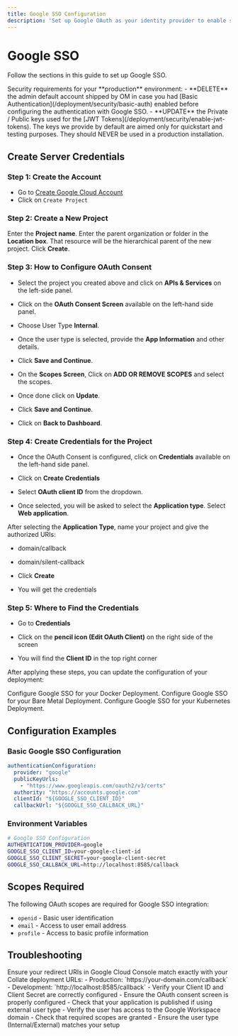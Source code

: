 ```yaml
---
title: Google SSO Configuration
description: 'Set up Google OAuth as your identity provider to enable secure login, token exchange, and scoped user access in deployments.'
---
```


# Google SSO

Follow the sections in this guide to set up Google SSO.

<Accordion title="Security Requirements for Production">
Security requirements for your **production** environment:
- **DELETE** the admin default account shipped by OM in case you had [Basic Authentication](/deployment/security/basic-auth) enabled before configuring the authentication with Google SSO.
- **UPDATE** the Private / Public keys used for the [JWT Tokens](/deployment/security/enable-jwt-tokens). The keys we provide by default are aimed only for quickstart and testing purposes. They should NEVER be used in a production installation.
</Accordion>

## Create Server Credentials

### Step 1: Create the Account
- Go to [Create Google Cloud Account](https://console.cloud.google.com/)
- Click on `Create Project`

### Step 2: Create a New Project
Enter the **Project name**.
Enter the parent organization or folder in the **Location box**. That resource will be the hierarchical parent of the new project.
Click **Create**.

### Step 3: How to Configure OAuth Consent
- Select the project you created above and click on **APIs & Services** on the left-side panel.

- Click on the **OAuth Consent Screen** available on the left-hand side panel.
- Choose User Type **Internal**.

- Once the user type is selected, provide the **App Information** and other details.
- Click **Save and Continue**.

- On the **Scopes Screen**, Click on **ADD OR REMOVE SCOPES** and select the scopes.
- Once done click on **Update**.

- Click **Save and Continue**.

- Click on **Back to Dashboard**.

### Step 4: Create Credentials for the Project
- Once the OAuth Consent is configured, click on **Credentials** available on the left-hand side panel.

- Click on **Create Credentials**
- Select **OAuth client ID** from the dropdown.

- Once selected, you will be asked to select the **Application type**. Select **Web application**.

After selecting the **Application Type**, name your project and give the authorized URIs:
  - domain/callback
  - domain/silent-callback

- Click **Create**
- You will get the credentials

### Step 5: Where to Find the Credentials
- Go to **Credentials**
- Click on the **pencil icon (Edit OAuth Client)** on the right side of the screen

- You will find the **Client ID** in the top right corner

After applying these steps, you can update the configuration of your deployment:

<CardGroup cols={3}>
  <Card title="Docker Security" icon="docker" href="/deployment/security/google/docker">
    Configure Google SSO for your Docker Deployment.
  </Card>
  <Card title="Bare Metal Security" icon="server" href="/deployment/security/google/bare-metal">
    Configure Google SSO for your Bare Metal Deployment.
  </Card>
  <Card title="Kubernetes Security" icon="kubernetes" href="/deployment/security/google/kubernetes">
    Configure Google SSO for your Kubernetes Deployment.
  </Card>
</CardGroup>

## Configuration Examples

### Basic Google SSO Configuration

```yaml
authenticationConfiguration:
  provider: "google"
  publicKeyUrls:
    - "https://www.googleapis.com/oauth2/v3/certs"
  authority: "https://accounts.google.com"
  clientId: "${GOOGLE_SSO_CLIENT_ID}"
  callbackUrl: "${GOOGLE_SSO_CALLBACK_URL}"
```

### Environment Variables

```bash
# Google SSO Configuration
AUTHENTICATION_PROVIDER=google
GOOGLE_SSO_CLIENT_ID=your-google-client-id
GOOGLE_SSO_CLIENT_SECRET=your-google-client-secret
GOOGLE_SSO_CALLBACK_URL=http://localhost:8585/callback
```

## Scopes Required

The following OAuth scopes are required for Google SSO integration:

- `openid` - Basic user identification
- `email` - Access to user email address
- `profile` - Access to basic profile information

## Troubleshooting

<Accordion title="Invalid redirect URI">
Ensure your redirect URIs in Google Cloud Console match exactly with your Collate deployment URLs:
- Production: `https://your-domain.com/callback`
- Development: `http://localhost:8585/callback`
</Accordion>

<Accordion title="Unauthorized client">
- Verify your Client ID and Client Secret are correctly configured
- Ensure the OAuth consent screen is properly configured
- Check that your application is published if using external user type
</Accordion>

<Accordion title="Access denied">
- Verify the user has access to the Google Workspace domain
- Check that required scopes are granted
- Ensure the user type (Internal/External) matches your setup
</Accordion>